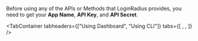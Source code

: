 
Before using any of the APIs or Methods that LoginRadius provides, you need to get your **App Name**, **API Key**, and **API Secret**.

<TabContainer
  tabheaders={["Using Dashboard", "Using CLI"]}
  tabs={[
    <Tab>
      <Dashboard />
    </Tab>,
    <Tab>
      <CLI />
    </Tab>,
  ]}
/>
